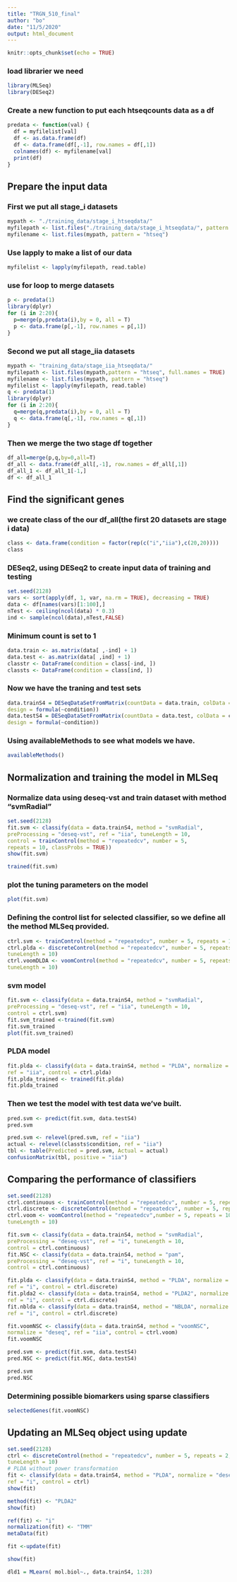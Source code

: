 ```yaml
---
title: "TRGN_510_final"
author: "bo"
date: "11/5/2020"
output: html_document
---
```


```r
knitr::opts_chunk$set(echo = TRUE)
```
### load librarier we need
```r
library(MLSeq)
library(DESeq2)
```
### Create a new function to put each htseqcounts data as a df
```r
predata <- function(val) {
  df = myfilelist[val]
  df <- as.data.frame(df)
  df <- data.frame(df[,-1], row.names = df[,1])
  colnames(df) <- myfilename[val]
  print(df)
}
```
## Prepare the input data
### First we put all stage_i datasets
```r
mypath <- "./training_data/stage_i_htseqdata/"
myfilepath <- list.files("./training_data/stage_i_htseqdata/", pattern = "htseq", full.names = TRUE)
myfilename <- list.files(mypath, pattern = "htseq")
```
### Use lapply to make a list of our data
```r
myfilelist <- lapply(myfilepath, read.table)
```
### use for loop to merge datasets
```r
p <- predata(1)
library(dplyr)
for (i in 2:20){
  p=merge(p,predata(i),by = 0, all = T)
  p <- data.frame(p[,-1], row.names = p[,1])
}
```
### Second we put all stage_iia datasets
```r
mypath <- "training_data/stage_iia_htseqdata/"
myfilepath <- list.files(mypath,pattern = "htseq", full.names = TRUE)
myfilename <- list.files(mypath, pattern = "htseq")
myfilelist <- lapply(myfilepath, read.table)
q <- predata(1)
library(dplyr)
for (i in 2:20){
  q=merge(q,predata(i),by = 0, all = T)
  q <- data.frame(q[,-1], row.names = q[,1])
}
```
### Then we merge the two stage df together
```r
df_all=merge(p,q,by=0,all=T)
df_all <- data.frame(df_all[,-1], row.names = df_all[,1])
df_all_1 <- df_all_1[-1,]
df <- df_all_1
```
## Find the significant genes
### we create class of the our df_all(the first 20 datasets are stage i data)
```r
class <- data.frame(condition = factor(rep(c("i","iia"),c(20,20))))
class
```
### DESeq2, using DESeq2 to create input data of training and testing
```r
set.seed(2128)
vars <- sort(apply(df, 1, var, na.rm = TRUE), decreasing = TRUE)
data <- df[names(vars)[1:100],]
nTest <- ceiling(ncol(data) * 0.3)
ind <- sample(ncol(data),nTest,FALSE)
```
### Minimum count is set to 1 
```r
data.train <- as.matrix(data[ ,-ind] + 1)
data.test <- as.matrix(data[ ,ind] + 1)
classtr <- DataFrame(condition = class[-ind, ])
classts <- DataFrame(condition = class[ind, ])
```
### Now we have the traning and test sets
```r
data.trainS4 = DESeqDataSetFromMatrix(countData = data.train, colData = classtr,
design = formula(~condition))
data.testS4 = DESeqDataSetFromMatrix(countData = data.test, colData = classts,
design = formula(~condition))
```
### Using availableMethods to see what models we have.
```r
availableMethods()
```
## Normalization and training the model in MLSeq
### Normalize data using deseq-vst and train dataset with method "svmRadial"
```r
set.seed(2128)
fit.svm <- classify(data = data.trainS4, method = "svmRadial",
preProcessing = "deseq-vst", ref = "iia", tuneLength = 10,
control = trainControl(method = "repeatedcv", number = 5,
repeats = 10, classProbs = TRUE))
show(fit.svm)
```
```r
trained(fit.svm)
```
### plot the tuning parameters on the model
```r
plot(fit.svm)
```
### Defining the control list for selected classifier, so we define all the method MLSeq provided.
```r
ctrl.svm <- trainControl(method = "repeatedcv", number = 5, repeats = 1)
ctrl.plda <- discreteControl(method = "repeatedcv", number = 5, repeats = 1,
tuneLength = 10)
ctrl.voomDLDA <- voomControl(method = "repeatedcv", number = 5, repeats = 1,
tuneLength = 10)
```
### svm model
```r
fit.svm <- classify(data = data.trainS4, method = "svmRadial",
preProcessing = "deseq-vst", ref = "iia", tuneLength = 10,
control = ctrl.svm)
fit.svm_trained <-trained(fit.svm)
fit.svm_trained
plot(fit.svm_trained)
```
### PLDA model
```r
fit.plda <- classify(data = data.trainS4, method = "PLDA", normalize = "deseq",
ref = "iia", control = ctrl.plda)
fit.plda_trained <- trained(fit.plda)
fit.plda_trained
```
### Then we test the model with test data we've built.
```r
pred.svm <- predict(fit.svm, data.testS4)
pred.svm
```
```r
pred.svm <- relevel(pred.svm, ref = "iia")
actual <- relevel(classts$condition, ref = "iia")
tbl <- table(Predicted = pred.svm, Actual = actual)
confusionMatrix(tbl, positive = "iia")
```
## Comparing the performance of classifiers
```r
set.seed(2128)
ctrl.continuous <- trainControl(method = "repeatedcv", number = 5, repeats = 10)
ctrl.discrete <- discreteControl(method = "repeatedcv", number = 5, repeats = 10,tuneLength = 10)
ctrl.voom <- voomControl(method = "repeatedcv",number = 5, repeats = 10,
tuneLength = 10)
```

```r
fit.svm <- classify(data = data.trainS4, method = "svmRadial",
preProcessing = "deseq-vst", ref = "i", tuneLength = 10,
control = ctrl.continuous)
fit.NSC <- classify(data = data.trainS4, method = "pam",
preProcessing = "deseq-vst", ref = "i", tuneLength = 10,
control = ctrl.continuous)
```
```r
fit.plda <- classify(data = data.trainS4, method = "PLDA", normalize = "deseq",
ref = "i", control = ctrl.discrete)
fit.plda2 <- classify(data = data.trainS4, method = "PLDA2", normalize = "deseq",
ref = "i", control = ctrl.discrete)
fit.nblda <- classify(data = data.trainS4, method = "NBLDA", normalize = "deseq",
ref = "i", control = ctrl.discrete)
```


```r
fit.voomNSC <- classify(data = data.trainS4, method = "voomNSC",
normalize = "deseq", ref = "iia", control = ctrl.voom)
fit.voomNSC
```

```r
pred.svm <- predict(fit.svm, data.testS4)
pred.NSC <- predict(fit.NSC, data.testS4)
```

```r
pred.svm
pred.NSC
```
### Determining possible biomarkers using sparse classifiers
```r
selectedGenes(fit.voomNSC)
```
## Updating an MLSeq object using update
```r
set.seed(2128)
ctrl <- discreteControl(method = "repeatedcv", number = 5, repeats = 2,
tuneLength = 10)
# PLDA without power transformation
fit <- classify(data = data.trainS4, method = "PLDA", normalize = "deseq",
ref = "i", control = ctrl)
show(fit)
```
```r
method(fit) <- "PLDA2"
show(fit)
```
```r
ref(fit) <- "i"
normalization(fit) <- "TMM"
metaData(fit)
```
```r
fit <-update(fit)
```

```r
show(fit)
```
```r
dld1 = MLearn( mol.biol~., data.trainS4, 1:28)
```

